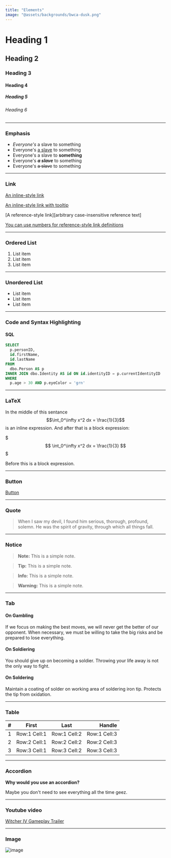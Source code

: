 ```yaml
---
title: "Elements"
image: "@assets/backgrounds/bwca-dusk.png"
---
```


# Heading 1

## Heading 2

### Heading 3

#### Heading 4

##### Heading 5

###### Heading 6

---

### Emphasis

- *Everyone's* a slave to something
- Everyone's <ins>a slave</ins> to something
- Everyone's a slave to **something**
- Everyone's ***a slave*** to something
- Everyone's ~~a slave~~ to something

---

### Link

[An inline-style link](https://reednel.com)

[An inline-style link with tooltip](https://reednel.com "Reed Nelson's website")

[A reference-style link][arbitrary case-insensitive reference text]

[You can use numbers for reference-style link definitions][1]

[reference text]: https://reednel.com
[1]: https://reednel.com

---

### Ordered List

1. List item
2. List item
3. List item

---

### Unordered List

- List item
- List item
- List item

---

### Code and Syntax Highlighting

#### SQL

```sql
SELECT
  p.personID,
  id.firstName,
  id.lastName
FROM
  dbo.Person AS p
INNER JOIN dbo.Identity AS id ON id.identityID = p.currentIdentityID
WHERE
  p.age > 30 AND p.eyeColor = 'grn'
```
---

### LaTeX

In the middle of this sentance $$\int_0^\infty x^2 dx = \frac{1}{3}$$ is an inline expression. And after that is a block expression:

$$$
\int_0^\infty x^2 dx = \frac{1}{3}
$$$

Before this is a block expression.

---

### Button

[Button](/)

---

### Quote

> When I saw my devil, I found him serious, thorough, profound, solemn. He was the spirit of gravity, through which all things fall.

---

### Notice

> **Note:** This is a simple note.

> **Tip:** This is a simple note.

> **Info:** This is a simple note.

> **Warning:** This is a simple note.

---

### Tab

#### On Gambling

If we focus on making the best moves, we will never get the better of our opponent. When necessary, we must be willing to take the big risks and be prepared to lose everything.

#### On Soldiering

You should give up on becoming a soldier. Throwing your life away is not the only way to fight.

#### On Soldering

Maintain a coating of solder on working area of soldering iron tip. Protects the tip from oxidation.

---

### Table

| #   |    First     |     Last     |       Handle |
| :-- | :----------: | :----------: | -----------: |
| 1   | Row:1 Cell:1 | Row:1 Cell:2 | Row:1 Cell:3 |
| 2   | Row:2 Cell:1 | Row:2 Cell:2 | Row:2 Cell:3 |
| 3   | Row:3 Cell:1 | Row:3 Cell:2 | Row:3 Cell:3 |

---

### Accordion

**Why would you use an accordion?**

Maybe you don't need to see everything all the time geez.

---

### Youtube video

[Witcher IV Gameplay Trailer](https://www.youtube.com/watch?v=XYsk4ibhd5g)

---

### Image

![image](@assets/backgrounds/bwca-dusk.png "BWCA at dusk")

